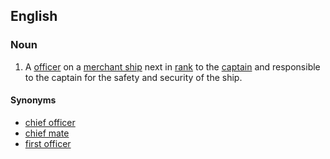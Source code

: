 ==English==
{{wikipedia}}

===Noun===
{{en-noun}}

# A [[officer]] on a [[merchant ship]] next in [[rank]] to the [[captain]] and responsible to the captain for the safety and security of the ship.

====Synonyms====
*[[chief officer]] 
*[[chief mate]]
*[[first officer]]